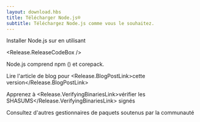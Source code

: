```yaml
---
layout: download.hbs
title: Télécharger Node.js®
subtitle: Téléchargez Node.js comme vous le souhaitez.
---
```


<section>
  Installer Node.js <Release.VersionDropdown /> sur <Release.OperatingSystemDropdown /> en utilisant <Release.PlatformDropdown />

  <Release.ReleaseCodeBox />
</section>

<section>
  Node.js comprend <LinkWithArrow href="https://npmjs.com">npm</LinkWithArrow> (<Release.NpmVersion />) et corepack.

  Lire l'article de blog pour <Release.BlogPostLink>cette version</Release.BlogPostLink>

  Apprenez à <Release.VerifyingBinariesLink>vérifier les SHASUMS</Release.VerifyingBinariesLink> signés

  Consultez d'autres <LinkWithArrow href="/download/package-manager/all">gestionnaires de paquets</LinkWithArrow> soutenus par la communauté
</section>
